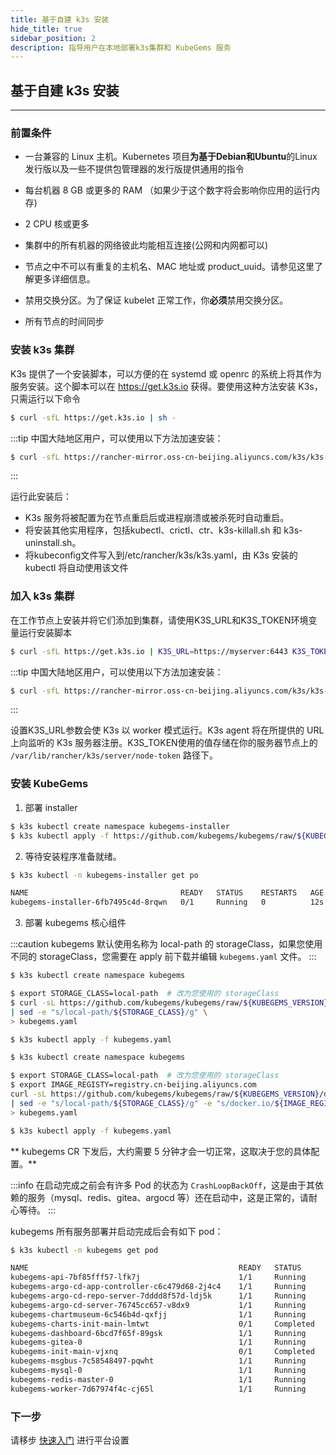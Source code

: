```yaml
---
title: 基于自建 k3s 安装
hide_title: true
sidebar_position: 2
description: 指导用户在本地部署k3s集群和 KubeGems 服务
---
```


## 基于自建 k3s 安装

---

### 前置条件

- 一台兼容的 Linux 主机。Kubernetes 项目**为基于Debian和Ubuntu**的Linux发行版以及一些不提供包管理器的发行版提供通用的指令

- 每台机器 8 GB 或更多的 RAM （如果少于这个数字将会影响你应用的运行内存)

- 2 CPU 核或更多

- 集群中的所有机器的网络彼此均能相互连接(公网和内网都可以)

- 节点之中不可以有重复的主机名、MAC 地址或 product_uuid。请参见这里了解更多详细信息。

- 禁用交换分区。为了保证 kubelet 正常工作，你**必须**禁用交换分区。

- 所有节点的时间同步


### 安装 k3s 集群

K3s 提供了一个安装脚本，可以方便的在 systemd 或 openrc 的系统上将其作为服务安装。这个脚本可以在 https://get.k3s.io 获得。要使用这种方法安装 K3s，只需运行以下命令

```bash
$ curl -sfL https://get.k3s.io | sh -
```

:::tip
中国大陆地区用户，可以使用以下方法加速安装：
```bash
$ curl -sfL https://rancher-mirror.oss-cn-beijing.aliyuncs.com/k3s/k3s-install.sh | INSTALL_K3S_MIRROR=cn sh -
```
:::

运行此安装后：

- K3s 服务将被配置为在节点重启后或进程崩溃或被杀死时自动重启。
- 将安装其他实用程序，包括kubectl、crictl、ctr、k3s-killall.sh 和 k3s-uninstall.sh。
- 将kubeconfig文件写入到/etc/rancher/k3s/k3s.yaml，由 K3s 安装的 kubectl 将自动使用该文件

### 加入 k3s 集群

在工作节点上安装并将它们添加到集群，请使用K3S_URL和K3S_TOKEN环境变量运行安装脚本

```bash
$ curl -sfL https://get.k3s.io | K3S_URL=https://myserver:6443 K3S_TOKEN=mynodetoken sh -
```

:::tip
中国大陆地区用户，可以使用以下方法加速安装：
```bash
$ curl -sfL https://rancher-mirror.oss-cn-beijing.aliyuncs.com/k3s/k3s-install.sh | INSTALL_K3S_MIRROR=cn K3S_URL=https://myserver:6443 K3S_TOKEN=mynodetoken sh -
```
:::

设置K3S_URL参数会使 K3s 以 worker 模式运行。K3s agent 将在所提供的 URL 上向监听的 K3s 服务器注册。K3S_TOKEN使用的值存储在你的服务器节点上的 `/var/lib/rancher/k3s/server/node-token` 路径下。

### 安装 KubeGems

1. 部署 installer

```bash
$ k3s kubectl create namespace kubegems-installer
$ k3s kubectl apply -f https://github.com/kubegems/kubegems/raw/${KUBEGEMS_VERSION}/deploy/installer.yaml
```

2. 等待安装程序准备就绪。

```sh
$ k3s kubectl -n kubegems-installer get po

NAME                                  READY   STATUS    RESTARTS   AGE
kubegems-installer-6fb7495c4d-8rqwn   0/1     Running   0          12s
```

3. 部署 kubegems 核心组件

:::caution
kubegems 默认使用名称为 local-path 的 storageClass，如果您使用不同的 storageClass，您需要在 apply 前下载并编辑 `kubegems.yaml` 文件。
:::

<Tabs>
  <TabItem value="dockerhub" label="DockerHub 源" default>

```bash
$ k3s kubectl create namespace kubegems

$ export STORAGE_CLASS=local-path  # 改为您使用的 storageClass
$ curl -sL https://github.com/kubegems/kubegems/raw/${KUBEGEMS_VERSION}/deploy/kubegems.yaml \
| sed -e "s/local-path/${STORAGE_CLASS}/g" \
> kubegems.yaml

$ k3s kubectl apply -f kubegems.yaml
```

  </TabItem>
  <TabItem value="aliyun" label="阿里云镜像源（中国大陆地区推荐）" default>

```bash
$ k3s kubectl create namespace kubegems

$ export STORAGE_CLASS=local-path  # 改为您使用的 storageClass
$ export IMAGE_REGISTY=registry.cn-beijing.aliyuncs.com
curl -sL https://github.com/kubegems/kubegems/raw/${KUBEGEMS_VERSION}/deploy/kubegems.yaml \
| sed -e "s/local-path/${STORAGE_CLASS}/g" -e "s/docker.io/${IMAGE_REGISTY}/g" \
> kubegems.yaml

$ k3s kubectl apply -f kubegems.yaml
```

  </TabItem>
</Tabs>

** kubegems CR 下发后，大约需要 5 分钟才会一切正常，这取决于您的具体配置。**

:::info
在启动完成之前会有许多 Pod 的状态为 `CrashLoopBackOff`，这是由于其依赖的服务（mysql、redis、gitea、argocd 等）还在启动中，这是正常的，请耐心等待。
:::

kubegems 所有服务部署并启动完成后会有如下 pod：

```bash
$ k3s kubectl -n kubegems get pod

NAME                                               READY   STATUS      RESTARTS      AGE
kubegems-api-7bf85fff57-lfk7j                      1/1     Running     0             10m
kubegems-argo-cd-app-controller-c6c479d68-2j4c4    1/1     Running     0             10m
kubegems-argo-cd-repo-server-7dddd8f57d-ldj5k      1/1     Running     0             10m
kubegems-argo-cd-server-76745cc657-v8dx9           1/1     Running     0             10m
kubegems-chartmuseum-6c546b4d-qxfjj                1/1     Running     0             10m
kubegems-charts-init-main-lmtwt                    0/1     Completed   0             10m
kubegems-dashboard-6bcd7f65f-89gsk                 1/1     Running     0             10m
kubegems-gitea-0                                   1/1     Running     0             10m
kubegems-init-main-vjxnq                           0/1     Completed   0             10m
kubegems-msgbus-7c58548497-pqwht                   1/1     Running     1 (1m ago)    10m
kubegems-mysql-0                                   1/1     Running     0             10m
kubegems-redis-master-0                            1/1     Running     0             10m
kubegems-worker-7d67974f4c-cj65l                   1/1     Running     0             10m
```

### 下一步

请移步 [快速入门](../../category/快速入门) 进行平台设置